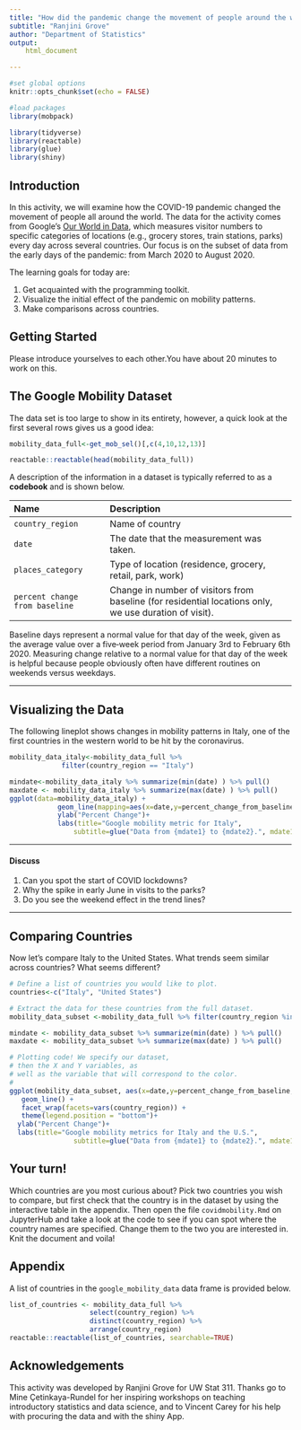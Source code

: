 ---
title: "How did the pandemic change the movement of people around the world?"
subtitle: "Ranjini Grove"
author: "Department of Statistics"
output: 
    html_document

---

```{r setup, include=FALSE}
#set global options
knitr::opts_chunk$set(echo = FALSE)

#load packages
library(mobpack)

library(tidyverse)
library(reactable)
library(glue)
library(shiny)
```



## Introduction

In this activity, we will examine how the COVID-19 pandemic changed the movement of people all around the world. The data for the activity comes from Google's [Our World in Data](https://ourworldindata.org/covid-mobility-trends), which measures visitor numbers to specific categories of locations (e.g., grocery stores, train stations, parks) every day across several countries. Our focus is on the subset of data from the early days of the pandemic: from March 2020 to August 2020.


The learning goals for today are:

1. Get acquainted with the programming toolkit.
2. Visualize the initial effect of the pandemic on mobility patterns.
3. Make comparisons across countries.

## Getting Started

Please introduce yourselves to each other.You have about 20 minutes to work on this.
  

## The Google Mobility Dataset

The data set is too large to show in its entirety, however, a quick look at the first several rows gives us a good idea:

```{r, echo=FALSE, message=FALSE, warning=FALSE}
mobility_data_full<-get_mob_sel()[,c(4,10,12,13)]

reactable::reactable(head(mobility_data_full))
```

A description of the information in a dataset is typically referred to as a **codebook** and is shown below. 

| Name            |  Description
|:----------------|:--------------------------------
| `country_region` | Name of country
| `date`          | The date that the measurement was taken. 
| `places_category` | Type of location (residence, grocery, retail, park, work)
| `percent change from baseline` | Change in number of visitors from baseline (for residential locations only, we use duration of visit). 

Baseline days represent a normal value for that day of the week, given as the average value over a five‑week period from January 3rd to February 6th 2020. Measuring change relative to a normal value for that day of the week is helpful because people obviously often have different routines on weekends versus weekdays.



<hr>
</hr>


## Visualizing the Data

The following lineplot shows changes in mobility patterns in Italy, one of the first countries in the western world to be hit by the coronavirus.  

```{r}
mobility_data_italy<-mobility_data_full %>% 
             filter(country_region == "Italy") 

mindate<-mobility_data_italy %>% summarize(min(date) ) %>% pull()
maxdate <- mobility_data_italy %>% summarize(max(date) ) %>% pull()           
ggplot(data=mobility_data_italy) + 
            geom_line(mapping=aes(x=date,y=percent_change_from_baseline, color=places_category, linetype=places_category) ) +
            ylab("Percent Change")+
            labs(title="Google mobility metric for Italy",
                subtitle=glue("Data from {mdate1} to {mdate2}.", mdate1 = as.Date(mindate), mdate2=as.Date(maxdate), .sep =" " ) )

```

<hr>
</hr>

#### Discuss

1. Can you spot the start of COVID lockdowns?  
2. Why the spike in early June in visits to the parks? 
3. Do you see the weekend effect in the trend lines?

<hr>
</hr>

## Comparing Countries

Now let's compare Italy to the United States.  What trends seem similar across countries? What seems different?

```{r}
# Define a list of countries you would like to plot.
countries<-c("Italy", "United States")

# Extract the data for these countries from the full dataset. 
mobility_data_subset <-mobility_data_full %>% filter(country_region %in% countries) 

mindate <- mobility_data_subset %>% summarize(min(date) ) %>% pull()
maxdate <- mobility_data_subset %>% summarize(max(date) ) %>% pull()

# Plotting code! We specify our dataset, 
# then the X and Y variables, as
# well as the variable that will correspond to the color. 
# 
ggplot(mobility_data_subset, aes(x=date,y=percent_change_from_baseline,color=places_category)) +
   geom_line() +
   facet_wrap(facets=vars(country_region)) +
   theme(legend.position = "bottom")+
  ylab("Percent Change")+
  labs(title="Google mobility metrics for Italy and the U.S.",
                subtitle=glue("Data from {mdate1} to {mdate2}.", mdate1=as.Date(mindate), mdate2 = as.Date(maxdate), .sep =" " ) )
```

## Your turn!

Which countries are you most curious about? Pick two countries you wish to compare, but first check that the country is in the dataset by using the interactive table in the appendix. Then open the file `covidmobility.Rmd` on JupyterHub and take a look at the code to see if you can spot where the country names are specified. Change them to the two you are interested in. Knit the document and voila!  

## Appendix

A list of countries in the `google_mobility_data` data frame is provided below.

```{r list-of-countries, echo=F}

list_of_countries <- mobility_data_full %>% 
                    select(country_region) %>%
                    distinct(country_region) %>%
                    arrange(country_region)
reactable::reactable(list_of_countries, searchable=TRUE)                  
```


## Acknowledgements

This activity was developed by Ranjini Grove for UW Stat 311. Thanks go to Mine &#199;etinkaya-Rundel for her inspiring workshops on teaching introductory statistics and data science, and to Vincent Carey for his help with procuring the data and with the shiny App. 

